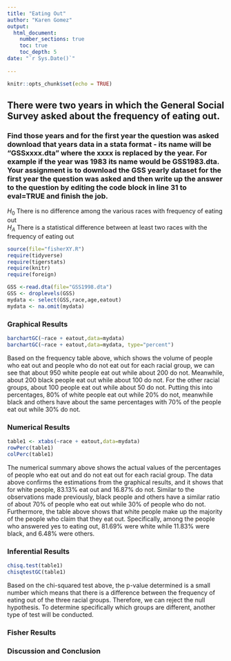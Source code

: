 ```yaml
---
title: "Eating Out"
author: "Karen Gomez" 
output: 
  html_document:
    number_sections: true
    toc: true
    toc_depth: 5
date: "`r Sys.Date()`"    
    
---
```


```r
knitr::opts_chunk$set(echo = TRUE)
```


## There were two years in which the General Social Survey asked about the frequency of eating out.
### Find those years and for the first year the question was asked download that years data in a stata format - its name will be "GSSxxxx.dta" where the xxxx is replaced by the year.  For example if the year was 1983 its name would be GSS1983.dta. Your assignment is to download the GSS yearly dataset for the first year the question was asked and then  write up the answer to the question by editing the  code block in line 31 to eval=TRUE and finish the job. 

$H_0$ There is no difference among the various races with frequency of eating out  
$H_A$ There is a statistical difference between at least two races with the frequency of eating out  


```r
source(file="fisherXY.R")
require(tidyverse)
require(tigerstats)
require(knitr)
require(foreign)
```
```r
GSS <-read.dta(file="GSS1998.dta")
GSS <- droplevels(GSS)
mydata <- select(GSS,race,age,eatout)
mydata <- na.omit(mydata)
```

### Graphical Results

```r
barchartGC(~race + eatout,data=mydata)
barchartGC(~race + eatout,data=mydata, type="percent")
```

Based on the frequency table above, which shows the volume of people who eat out and people who do not eat out for each racial group, we can see that about 950 white people eat out while about 200 do not. Meanwhile, about 200 black people eat out while about 100 do not. For the other racial groups, about 100 people eat out while about 50 do not. Putting this into percentages, 80% of white people eat out while 20% do not, meanwhile black and others have about the same percentages with 70% of the people eat out while 30% do not.

### Numerical Results

```r
table1 <- xtabs(~race + eatout,data=mydata)
rowPerc(table1)
colPerc(table1)
```

The numerical summary above shows the actual values of the percentages of people who eat out and do not eat out for each racial group. The data above confirms the estimations from the graphical results, and it shows that for white people, 83.13% eat out and 16.87% do not. Similar to the observations made previously, black people and others have a similar ratio of about 70% of people who eat out while 30% of people who do not. Furthermore, the table above shows that white people make up the majority of the people who claim that they eat out. Specifically, among the people who answered yes to eating out, 81.69% were white while 11.83% were black, and 6.48% were others. 


### Inferential Results

```r
chisq.test(table1)
chisqtestGC(table1)
```

Based on the chi-squared test above, the p-value determined is a small number which means that there is a difference between the frequency of eating out of the three racial groups. Therefore, we can reject the null hypothesis. To determine specifically which groups are different, another type of test will be conducted.

### Fisher Results



### Discussion and Conclusion




